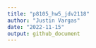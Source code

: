 ```yaml
---
title: "p8105_hw5_jdv2118"
author: "Justin Vargas"
date: "2022-11-15"
output: github_document
---
```

